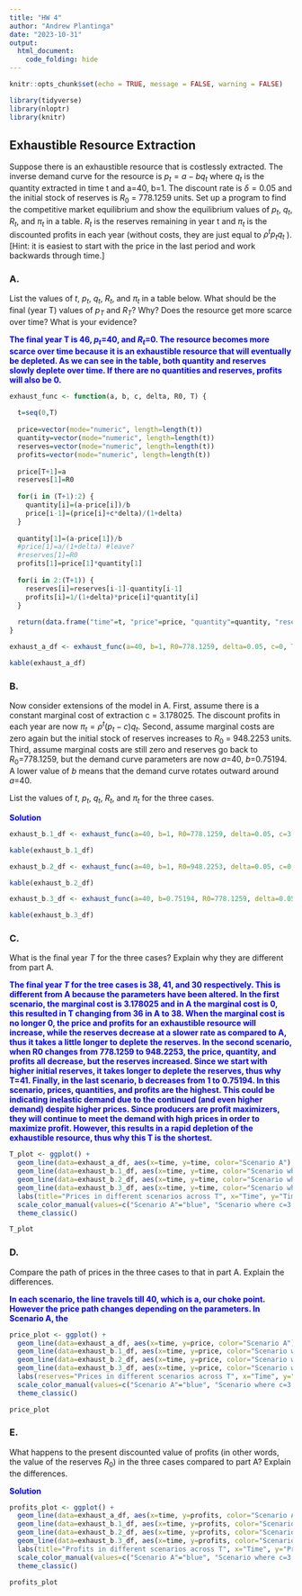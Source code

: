 ```yaml
---
title: "HW 4"
author: "Andrew Plantinga"
date: "2023-10-31"
output:
  html_document:
    code_folding: hide
---
```


```r
knitr::opts_chunk$set(echo = TRUE, message = FALSE, warning = FALSE)
```

```r
library(tidyverse)
library(nloptr)
library(knitr)
```


## Exhaustible Resource Extraction {.tabset}


Suppose there is an exhaustible resource that is costlessly extracted.  The inverse demand curve for the resource is  $p_t=a-bq_t$ where $q_t$ is the quantity extracted in time t and a=40, b=1.  The discount rate is $\delta=0.05$  and the initial stock of reserves is $R_0$ = 778.1259 units.  Set up a program to find the competitive market equilibrium and show the equilibrium values of $p_t$, $q_t$, $R_t$, and  $\pi_t$ in a table.  $R_t$ is the reserves remaining in year t and $\pi_t$ is the discounted profits in each year (without costs, they are just equal to $\rho^tp_tq_t$ ). [Hint: it is easiest to start with the price in the last period and work backwards through time.]

### A. 

List the values of $t$, $p_t$, $q_t$, $R_t$, and  $\pi_t$ in a table below.  What should be the final (year T) values of $p_T$ and $R_T$? Why?  Does the resource get more scarce over time?  What is your evidence?

<span style="color: blue;">**The final year T is 46, $p_t$=40, and $R_t$=0. The resource becomes more scarce over time because it is an exhaustible resource that will eventually be depleted. As we can see in the table, both quantity and reserves slowly deplete over time. If there are no quantities and reserves, profits will also be 0. **</span>

```r
exhaust_func <- function(a, b, c, delta, R0, T) {
  
  t=seq(0,T)
  
  price=vector(mode="numeric", length=length(t))
  quantity=vector(mode="numeric", length=length(t))
  reserves=vector(mode="numeric", length=length(t))
  profits=vector(mode="numeric", length=length(t))
  
  price[T+1]=a
  reserves[1]=R0
  
  for(i in (T+1):2) {
    quantity[i]=(a-price[i])/b
    price[i-1]=(price[i]+c*delta)/(1+delta)
  }
  
  quantity[1]=(a-price[1])/b
  #price[1]=a/(1+delta) #leave?
  #reserves[1]=R0
  profits[1]=price[1]*quantity[1]
  
  for(i in 2:(T+1)) {
    reserves[i]=reserves[i-1]-quantity[i-1]
    profits[i]=1/(1+delta)*price[i]*quantity[i]
  }
  
  return(data.frame("time"=t, "price"=price, "quantity"=quantity, "reserves"=reserves, "profits"=profits))
}

exhaust_a_df <- exhaust_func(a=40, b=1, R0=778.1259, delta=0.05, c=0, T=36)

kable(exhaust_a_df)

```




### B.

Now consider extensions of the model in A.  First, assume there is a constant marginal cost of extraction c = 3.178025.  The discount profits in each year are now $\pi_t=\rho^t (p_t-c)q_t$.  Second, assume marginal costs are zero again but the initial stock of reserves increases to $R_0$ = 948.2253 units.  Third, assume marginal costs are still zero and reserves go back to $R_0$=778.1259, but the demand curve parameters are now $a$=40, $b$=0.75194.  A lower value of $b$ means that the demand curve rotates outward around $a$=40. 

List the values of $t$, $p_t$, $q_t$, $R_t$, and  $\pi_t$ for the three cases. 


<span style="color: blue;">**Solution**</span>

<span style="color: blue;">

</span>

```r
exhaust_b.1_df <- exhaust_func(a=40, b=1, R0=778.1259, delta=0.05, c=3.178025, T=38)

kable(exhaust_b.1_df)
```

```r
exhaust_b.2_df <- exhaust_func(a=40, b=1, R0=948.2253, delta=0.05, c=0, T=41)

kable(exhaust_b.2_df)
```

```r
exhaust_b.3_df <- exhaust_func(a=40, b=0.75194, R0=778.1259, delta=0.05, c=0, T=30)

kable(exhaust_b.3_df)
```


### C.


What is the final year $T$ for the three cases? Explain why they are different from part A.

<span style="color: blue;">**The final year $T$ for the tree cases is 38, 41, and 30 respectively. This is different from A because the parameters have been altered. In the first scenario, the marginal cost is 3.178025 and in A the marginal cost is 0, this resulted in T changing from 36 in A to 38. When the marginal cost is no longer 0, the price and profits for an exhaustible resource will increase, while the reserves decrease at a slower rate as compared to A, thus it takes a little longer to deplete the reserves. In the second scenario, when R0 changes from 778.1259 to 948.2253, the price, quantity, and profits all decrease, but the reserves increased. Since we start with higher initial reserves, it takes longer to deplete the reserves, thus why T=41. Finally, in the last scenario, b decreases from 1 to 0.75194. In this scenario, prices, quantities, and profits are the highest. This could be indicating inelastic demand due to the continued (and even higher demand) despite higher prices. Since producers are profit maximizers, they will continue to meet the demand with high prices in order to maximize profit. However, this results in a rapid depletion of the exhaustible resource, thus why this T is the shortest. **</span>


<span style="color: blue;">

</span>


```r
T_plot <- ggplot() + 
  geom_line(data=exhaust_a_df, aes(x=time, y=time, color="Scenario A"), show.legend = TRUE) +
  geom_line(data=exhaust_b.1_df, aes(x=time, y=time, color="Scenario where c=3.178025"), show.legend = TRUE) +
  geom_line(data=exhaust_b.2_df, aes(x=time, y=time, color="Scenario where R0=948.2253"), show.legend = TRUE) +
  geom_line(data=exhaust_b.3_df, aes(x=time, y=time, color="Scenario where b=0.75194"), show.legend = TRUE)+
  labs(title="Prices in different scenarios across T", x="Time", y="Time") +
  scale_color_manual(values=c("Scenario A"="blue", "Scenario where c=3.178025"="red", "Scenario where R0=948.2253"="green", "Scenario where b=0.75194"="orange")) +
  theme_classic()

T_plot
```


### D. 

Compare the path of prices in the three cases to that in part A. Explain the differences.

<span style="color: blue;">**In each scenario, the line travels till 40, which is a, our choke point. However the price path changes depending on the parameters. In Scenario A, the **</span>

<span style="color: blue;">

</span>

```r
price_plot <- ggplot() + 
  geom_line(data=exhaust_a_df, aes(x=time, y=price, color="Scenario A"), show.legend = TRUE) +
  geom_line(data=exhaust_b.1_df, aes(x=time, y=price, color="Scenario where c=3.178025"), show.legend = TRUE) +
  geom_line(data=exhaust_b.2_df, aes(x=time, y=price, color="Scenario where R0=948.2253"), show.legend = TRUE) +
  geom_line(data=exhaust_b.3_df, aes(x=time, y=price, color="Scenario where b=0.75194"), show.legend = TRUE)+
  labs(reserves="Prices in different scenarios across T", x="Time", y="Price") +
  scale_color_manual(values=c("Scenario A"="blue", "Scenario where c=3.178025"="red", "Scenario where R0=948.2253"="green", "Scenario where b=0.75194"="orange")) +
  theme_classic()

price_plot
```

### E.

What happens to the present discounted value of profits (in other words, the value of the reserves $R_0$) in the three cases compared to part A? Explain the differences.

<span style="color: blue;">**Solution**</span>

<span style="color: blue;">

</span>

```r
profits_plot <- ggplot() + 
  geom_line(data=exhaust_a_df, aes(x=time, y=profits, color="Scenario A"), show.legend = TRUE) +
  geom_line(data=exhaust_b.1_df, aes(x=time, y=profits, color="Scenario where c=3.178025"), show.legend = TRUE) +
  geom_line(data=exhaust_b.2_df, aes(x=time, y=profits, color="Scenario where R0=948.2253"), show.legend = TRUE) +
  geom_line(data=exhaust_b.3_df, aes(x=time, y=profits, color="Scenario where b=0.75194"), show.legend = TRUE)+
  labs(title="Profits in different scenarios across T", x="Time", y="Profits") +
  scale_color_manual(values=c("Scenario A"="blue", "Scenario where c=3.178025"="red", "Scenario where R0=948.2253"="green", "Scenario where b=0.75194"="orange")) +
  theme_classic()

profits_plot
```


